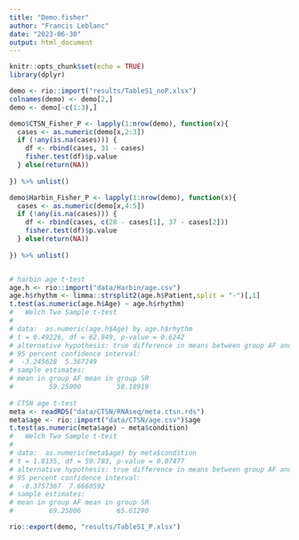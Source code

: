 ```yaml
---
title: "Demo.fisher"
author: "Francis Leblanc"
date: "2023-06-30"
output: html_document
---
```


```r
knitr::opts_chunk$set(echo = TRUE)
library(dplyr)
```

```r
demo <- rio::import("results/TableS1_noP.xlsx")
colnames(demo) <- demo[2,]
demo <- demo[-c(1:3),]

demo$CTSN_Fisher_P <- lapply(1:nrow(demo), function(x){
  cases <- as.numeric(demo[x,2:3])
  if (!any(is.na(cases))) {
    df <- rbind(cases, 31 - cases)
    fisher.test(df)$p.value
  } else(return(NA))
  
}) %>% unlist()

demo$Harbin_Fisher_P <- lapply(1:nrow(demo), function(x){
  cases <- as.numeric(demo[x,4:5])
  if (!any(is.na(cases))) {
    df <- rbind(cases, c(28 - cases[1], 37 - cases[2]))
    fisher.test(df)$p.value
  } else(return(NA))
  
}) %>% unlist()


# harbin age t-test
age.h <- rio::import("data/Harbin/age.csv") 
age.h$rhythm <- limma::strsplit2(age.h$Patient,split = "-")[,1]
t.test(as.numeric(age.h$Age) ~ age.h$rhythm)
# 	Welch Two Sample t-test
# 
# data:  as.numeric(age.h$Age) by age.h$rhythm
# t = 0.49226, df = 62.949, p-value = 0.6242
# alternative hypothesis: true difference in means between group AF and group SR is not equal to 0
# 95 percent confidence interval:
#  -3.245628  5.367249
# sample estimates:
# mean in group AF mean in group SR 
#         59.25000         58.18919 
        
# CTSN age t-test
meta <- readRDS("data/CTSN/RNAseq/meta.ctsn.rds")
meta$age <- rio::import("data/CTSN/age.csv")$age
t.test(as.numeric(meta$age) ~ meta$condition)
# 	Welch Two Sample t-test
# 
# data:  as.numeric(meta$age) by meta$condition
# t = 1.8135, df = 59.783, p-value = 0.07477
# alternative hypothesis: true difference in means between group AF and group SR is not equal to 0
# 95 percent confidence interval:
#  -0.3757367  7.6660592
# sample estimates:
# mean in group AF mean in group SR 
#         69.25806         65.61290

rio::export(demo, "results/TableS1_P.xlsx")
```

